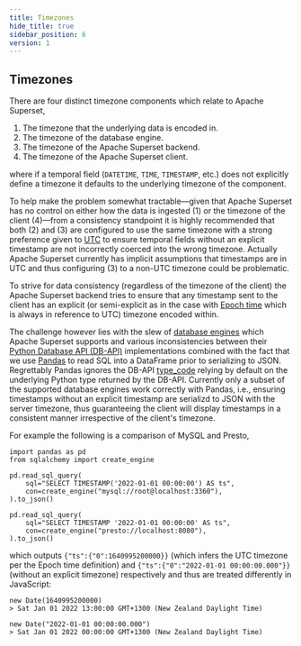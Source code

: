 ```yaml
---
title: Timezones
hide_title: true
sidebar_position: 6
version: 1
---
```


## Timezones

There are four distinct timezone components which relate to Apache Superset,

1. The timezone that the underlying data is encoded in.
2. The timezone of the database engine.
3. The timezone of the Apache Superset backend.
4. The timezone of the Apache Superset client.

where if a temporal field (`DATETIME`, `TIME`, `TIMESTAMP`, etc.) does not explicitly define a timezone it defaults to the underlying timezone of the component.

To help make the problem somewhat tractable—given that Apache Superset has no control on either how the data is ingested (1) or the timezone of the client (4)—from a consistency standpoint it is highly recommended that both (2) and (3) are configured to use the same timezone with a strong preference given to [UTC](https://en.wikipedia.org/wiki/Coordinated_Universal_Time) to ensure temporal fields without an explicit timestamp are not incorrectly coerced into the wrong timezone. Actually Apache Superset currently has implicit assumptions that timestamps are in UTC and thus configuring (3) to a non-UTC timezone could be problematic.

To strive for data consistency (regardless of the timezone of the client) the Apache Superset backend tries to ensure that any timestamp sent to the client has an explicit (or semi-explicit as in the case with [Epoch time](https://en.wikipedia.org/wiki/Unix_time) which is always in reference to UTC) timezone encoded within.

The challenge however lies with the slew of [database engines](/docs/databases/installing-database-drivers#install-database-drivers) which Apache Superset supports and various inconsistencies between their [Python Database API (DB-API)](https://www.python.org/dev/peps/pep-0249/) implementations combined with the fact that we use [Pandas](https://pandas.pydata.org/) to read SQL into a DataFrame prior to serializing to JSON. Regrettably Pandas ignores the DB-API [type_code](https://www.python.org/dev/peps/pep-0249/#type-objects) relying by default on the underlying Python type returned by the DB-API. Currently only a subset of the supported database engines work correctly with Pandas, i.e., ensuring timestamps without an explicit timestamp are serializd to JSON with the server timezone, thus guaranteeing the client will display timestamps in a consistent manner irrespective of the client's timezone.

For example the following is a comparison of MySQL and Presto,

```
import pandas as pd
from sqlalchemy import create_engine

pd.read_sql_query(
    sql="SELECT TIMESTAMP('2022-01-01 00:00:00') AS ts",
    con=create_engine("mysql://root@localhost:3360"),
).to_json()

pd.read_sql_query(
    sql="SELECT TIMESTAMP '2022-01-01 00:00:00' AS ts",
    con=create_engine("presto://localhost:8080"),
).to_json()
```

which outputs `{"ts":{"0":1640995200000}}` (which infers the UTC timezone per the Epoch time definition) and `{"ts":{"0":"2022-01-01 00:00:00.000"}}` (without an explicit timezone) respectively and thus are treated differently in JavaScript:

```
new Date(1640995200000)
> Sat Jan 01 2022 13:00:00 GMT+1300 (New Zealand Daylight Time)

new Date("2022-01-01 00:00:00.000")
> Sat Jan 01 2022 00:00:00 GMT+1300 (New Zealand Daylight Time)
```
